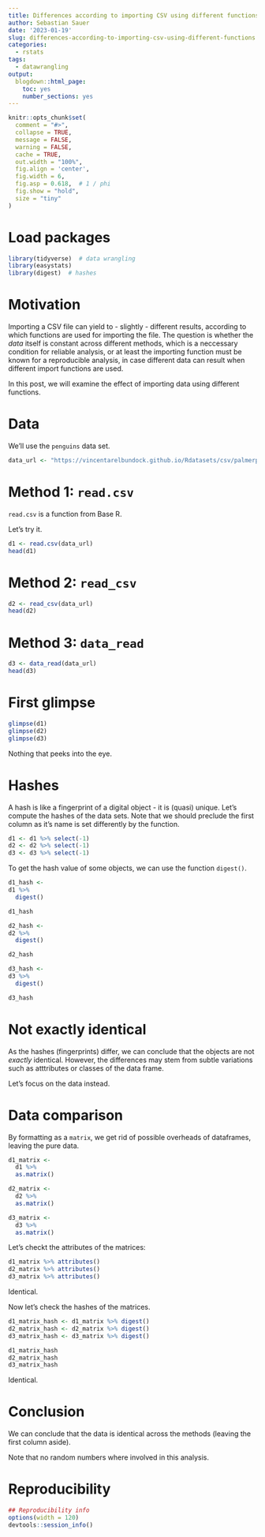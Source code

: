 ```yaml
---
title: Differences according to importing CSV using different functions
author: Sebastian Sauer
date: '2023-01-19'
slug: differences-according-to-importing-csv-using-different-functions
categories:
  - rstats
tags:
  - datawrangling
output:
  blogdown::html_page:
    toc: yes
    number_sections: yes
---
```




```r
knitr::opts_chunk$set(
  comment = "#>",
  collapse = TRUE,
  message = FALSE,
  warning = FALSE,
  cache = TRUE,
  out.width = "100%",
  fig.align = 'center',
  fig.width = 6,
  fig.asp = 0.618,  # 1 / phi
  fig.show = "hold",
  size = "tiny"
)
```



# Load packages

```r
library(tidyverse)  # data wrangling
library(easystats)
library(digest)  # hashes
```


# Motivation

Importing a CSV file can yield to - slightly - different results, according to which functions are used for importing the file. 
The question is whether the *data* itself is constant across different methods,
which is a neccessary condition for reliable analysis,
or at least the importing function must be known for a reproducible analysis,
in case different data can result when different import functions are used.


In this post, we will examine the effect of importing data using different functions.



# Data

We'll use the `penguins` data set.

```r
data_url <- "https://vincentarelbundock.github.io/Rdatasets/csv/palmerpenguins/penguins.csv"
```


# Method 1: `read.csv`

`read.csv` is a function from Base R.

Let's try it.

```r
d1 <- read.csv(data_url)
head(d1)
```


# Method 2: `read_csv`

```r
d2 <- read_csv(data_url)
head(d2)
```


# Method 3: `data_read`

```r
d3 <- data_read(data_url)
head(d3)
```

# First glimpse


```r
glimpse(d1)
glimpse(d2)
glimpse(d3)
```

Nothing that peeks into the eye.

# Hashes

A hash is like a fingerprint of a digital object - it is (quasi) unique.
Let's compute the hashes of the data sets. 
Note that we should preclude the first column as it's name is set differently by the function.

```r
d1 <- d1 %>% select(-1)
d2 <- d2 %>% select(-1)
d3 <- d3 %>% select(-1)
```


To get the hash value of some objects, we can use the function `digest()`.

```r
d1_hash <- 
d1 %>% 
  digest()

d1_hash
```


```r
d2_hash <- 
d2 %>% 
  digest()

d2_hash
```


```r
d3_hash <- 
d3 %>% 
  digest()

d3_hash
```


# Not exactly identical

As the hashes (fingerprints) differ, we can conclude that the objects are not *exactly* identical.
However, the differences may stem from subtle variations such as atttributes or classes of the data frame.

Let's focus on the data instead.


# Data comparison

By formatting as a `matrix`, we get rid of possible overheads of dataframes, leaving the pure data.

```r
d1_matrix <-
  d1 %>% 
  as.matrix()

d2_matrix <-
  d2 %>% 
  as.matrix()

d3_matrix <-
  d3 %>% 
  as.matrix()
```


Let's checkt the attributes of the matrices:

```r
d1_matrix %>% attributes()
d2_matrix %>% attributes()
d3_matrix %>% attributes()
```

Identical.

Now let's check the hashes of the matrices.

```r
d1_matrix_hash <- d1_matrix %>% digest()
d2_matrix_hash <- d2_matrix %>% digest()
d3_matrix_hash <- d3_matrix %>% digest()
```


```r
d1_matrix_hash
d2_matrix_hash
d3_matrix_hash
```

Identical.

# Conclusion

We can conclude that the data is identical across the methods (leaving the first column aside).

Note that no random numbers where involved in this analysis.



# Reproducibility

```r
## Reproducibility info
options(width = 120)
devtools::session_info()

```


